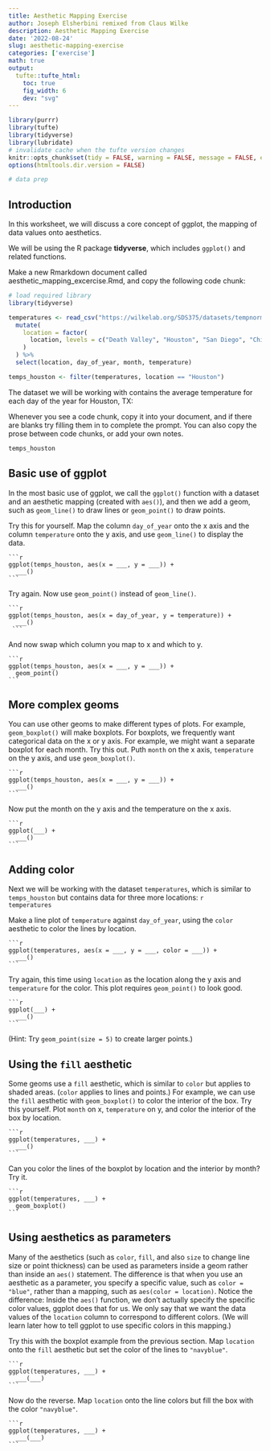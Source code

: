```yaml
---
title: Aesthetic Mapping Exercise
author: Joseph Elsherbini remixed from Claus Wilke
description: Aesthetic Mapping Exercise
date: '2022-08-24'
slug: aesthetic-mapping-exercise
categories: ['exercise']
math: true
output:
  tufte::tufte_html:
    toc: true
    fig_width: 6
    dev: "svg"
---
```


```r
library(purrr)
library(tufte)
library(tidyverse)
library(lubridate)
# invalidate cache when the tufte version changes
knitr::opts_chunk$set(tidy = FALSE, warning = FALSE, message = FALSE, eval = FALSE,  comment = "", cache.extra = packageVersion('tufte'))
options(htmltools.dir.version = FALSE)

# data prep

```

## Introduction

In this worksheet, we will discuss a core concept of ggplot, the mapping of data values onto aesthetics.

We will be using the R package **tidyverse**, which includes `ggplot()` and related functions.

Make a new Rmarkdown document called aesthetic_mapping_excercise.Rmd, and copy the following code chunk:


```r
# load required library
library(tidyverse)

temperatures <- read_csv("https://wilkelab.org/SDS375/datasets/tempnormals.csv") %>%
  mutate(
    location = factor(
      location, levels = c("Death Valley", "Houston", "San Diego", "Chicago")
    )
  ) %>%
  select(location, day_of_year, month, temperature)

temps_houston <- filter(temperatures, location == "Houston")

```

The dataset we will be working with contains the average temperature for each day of the year for Houston, TX:

Whenever you see a code chunk, copy it into your document, and if there are blanks try filling them in to complete the prompt. You can also copy the prose between code chunks, or add your own notes.

```r
temps_houston
```

## Basic use of ggplot

In the most basic use of ggplot, we call the `ggplot()` function with a dataset and an aesthetic mapping (created with `aes()`), and then we add a geom, such as `geom_line()` to draw lines or `geom_point()` to draw points.

Try this for yourself. Map the column `day_of_year` onto the x axis and the column `temperature` onto the y axis, and use `geom_line()` to display the data.

````
```r
ggplot(temps_houston, aes(x = ___, y = ___)) +
  ___()
```
````


Try again. Now use `geom_point()` instead of `geom_line()`.

~~~
```r
ggplot(temps_houston, aes(x = day_of_year, y = temperature)) +
  ___()
 ```
 ~~~


And now swap which column you map to x and which to y.

    ```r
    ggplot(temps_houston, aes(x = ___, y = ___)) +
      geom_point()
    ```

## More complex geoms

You can use other geoms to make different types of plots. For example, `geom_boxplot()` will make boxplots. For boxplots, we frequently want categorical data on the x or y axis. For example, we might want a separate boxplot for each month. Try this out. Puth `month` on the x axis, `temperature` on the y axis, and use `geom_boxplot()`.

    ```r
    ggplot(temps_houston, aes(x = ___, y = ___)) +
      ___()
    ```

Now put the month on the y axis and the temperature on the x axis.

    ```r
    ggplot(___) +
      ___()
    ```

## Adding color

Next we will be working with the dataset `temperatures`, which is similar to `temps_houston` but contains data for three more locations:
    ```r
    temperatures
    ```

Make a line plot of `temperature` against `day_of_year`, using the `color` aesthetic to color the lines by location. 

    ```r
    ggplot(temperatures, aes(x = ___, y = ___, color = ___)) +
      ___()
    ```


Try again, this time using `location` as the location along the y axis and `temperature` for the color. This plot requires `geom_point()` to look good.

    ```r
    ggplot(___) +
      ___()
    ```

(Hint: Try `geom_point(size = 5)` to create larger points.)

## Using the `fill` aesthetic

Some geoms use a `fill` aesthetic, which is similar to `color` but applies to shaded areas. (`color` applies to lines and points.) For example, we can use the `fill` aesthetic with `geom_boxplot()` to color the interior of the box. Try this yourself. Plot `month` on x, `temperature` on y, and color the interior of the box by location.

    ```r
    ggplot(temperatures, ___) +
      ___()
    ```

Can you color the lines of the boxplot by location and the interior by month? Try it.

    ```r
    ggplot(temperatures, ___) +
      geom_boxplot()
    ```

## Using aesthetics as parameters

Many of the aesthetics (such as `color`, `fill`, and also `size` to change line size or point thickness) can be used as parameters inside a geom rather than inside an `aes()` statement. The difference is that when you use an aesthetic as a parameter, you specify a specific value, such as `color = "blue"`, rather than a mapping, such as `aes(color = location)`. Notice the difference: Inside the `aes()` function, we don't actually specify the specific color values, ggplot does that for us. We only say that we want the data values of the `location` column to correspond to different colors. (We will learn later how to tell ggplot to use specific colors in this mapping.)

Try this with the boxplot example from the previous section. Map `location` onto the `fill` aesthetic but set the color of the lines to `"navyblue"`.

    ```r
    ggplot(temperatures, ___) +
      ___(___)
    ```

Now do the reverse. Map `location` onto the line colors but fill the box with the color `"navyblue"`.

    ```r
    ggplot(temperatures, ___) +
      ___(___)
    ```

